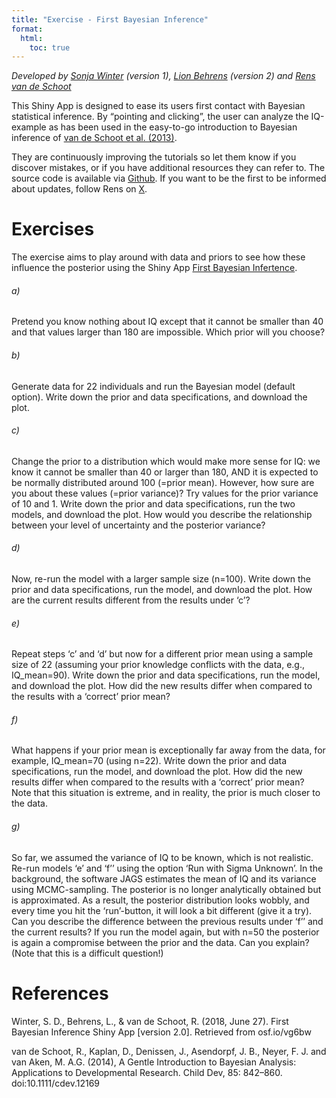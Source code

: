 ```yaml
---
title: "Exercise - First Bayesian Inference"
format: 
  html:
    toc: true
---
```


*Developed by [Sonja Winter](https://www.rensvandeschoot.com/colleagues/sonja-winters/) (version 1), [Lion Behrens](https://www.rensvandeschoot.com/colleagues/lion-behrens/) (version 2) and [Rens van de Schoot](https://www.rensvandeschoot.com/about-rens/)*

This Shiny App is designed to ease its users first contact with Bayesian statistical inference. By "pointing and clicking", the user can analyze the IQ-example as has been used in the easy-to-go introduction to Bayesian inference of [van de Schoot et al. (2013)](http://onlinelibrary.wiley.com/doi/10.1111/cdev.12169/abstract).

They are continuously improving the tutorials so let them know if you discover mistakes, or if you have additional resources they can refer to. The source code is available via [Github](https://github.com/Rensvandeschoot/Tutorials). If you want to be the first to be informed about updates, follow Rens on [X](https://x.com/RensvdSchoot).

# Exercises

The exercise aims to play around with data and priors to see how these influence the posterior using the Shiny App [First Bayesian Infertence](https://utrecht-university.shinyapps.io/bayesian_estimation/).

###### a) 
Pretend you know nothing about IQ except that it cannot be smaller than 40 and that values larger than 180 are impossible. Which prior will you choose?

###### b) 
Generate data for 22 individuals and run the Bayesian model (default option). Write down the prior and data specifications, and download the plot.

###### c) 
Change the prior to a distribution which would make more sense for IQ: we know it cannot be smaller than 40 or larger than 180, AND it is expected to be normally distributed around 100 (=prior mean). However, how sure are you about these values (=prior variance)? Try values for the prior variance of 10 and 1. Write down the prior and data specifications, run the two models, and download the plot. How would you describe the relationship between your level of uncertainty and the posterior variance?

###### d)
Now, re-run the model with a larger sample size (n=100). Write down the prior and data specifications, run the model, and download the plot. How are the current results different from the results under 'c'?

###### e) 
Repeat steps 'c' and 'd' but now for a different prior mean using a sample size of 22 (assuming your prior knowledge conflicts with the data, e.g., IQ_mean=90). Write down the prior and data specifications, run the model, and download the plot. How did the new results differ when compared to the results with a 'correct' prior mean?

###### f) 
What happens if your prior mean is exceptionally far away from the data, for example, IQ_mean=70 (using n=22). Write down the prior and data specifications, run the model, and download the plot. How did the new results differ when compared to the results with a 'correct' prior mean? Note that this situation is extreme, and in reality, the prior is much closer to the data.

###### g) 
So far, we assumed the variance of IQ to be known, which is not realistic. Re-run models 'e' and 'f'' using the option 'Run with Sigma Unknown'. In the background, the software JAGS estimates the mean of IQ and its variance using MCMC-sampling. The posterior is no longer analytically obtained but is approximated. As a result, the posterior distribution looks wobbly, and every time you hit the 'run'-button, it will look a bit different (give it a try). Can you describe the difference between the previous results under 'f'' and the current results? If you run the model again, but with n=50 the posterior is again a compromise between the prior and the data. Can you explain? (Note that this is a difficult question!)

# References

Winter, S. D., Behrens, L., & van de Schoot, R. (2018, June 27). First Bayesian Inference Shiny App \[version 2.0\]. Retrieved from osf.io/vg6bw

van de Schoot, R., Kaplan, D., Denissen, J., Asendorpf, J. B., Neyer, F. J. and van Aken, M. A.G. (2014), A Gentle Introduction to Bayesian Analysis: Applications to Developmental Research. Child Dev, 85: 842–860. doi:10.1111/cdev.12169

